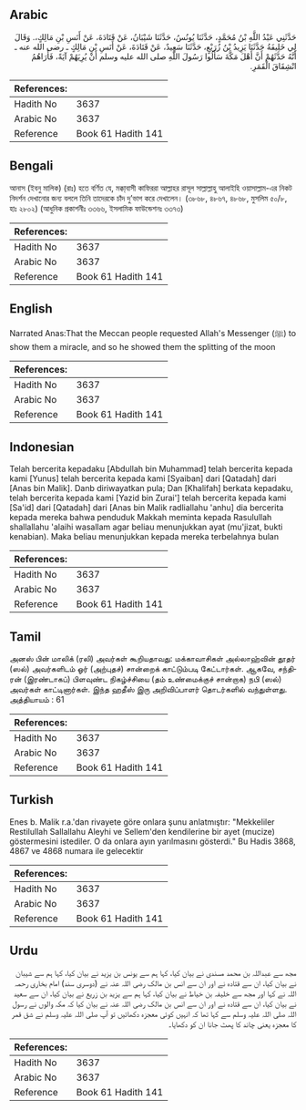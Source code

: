 ## Arabic


<div dir="rtl" lang="ar" style={{fontSize:'larger',backgroundColor:'#f8f9fa',padding:20}}>
حَدَّثَنِي عَبْدُ اللَّهِ بْنُ مُحَمَّدٍ، حَدَّثَنَا يُونُسُ، حَدَّثَنَا شَيْبَانُ، عَنْ قَتَادَةَ، عَنْ أَنَسِ بْنِ مَالِكٍ،‏.‏ وَقَالَ لِي خَلِيفَةُ حَدَّثَنَا يَزِيدُ بْنُ زُرَيْعٍ، حَدَّثَنَا سَعِيدٌ، عَنْ قَتَادَةَ، عَنْ أَنَسِ بْنِ مَالِكٍ ـ رضى الله عنه ـ أَنَّهُ حَدَّثَهُمْ أَنَّ أَهْلَ مَكَّةَ سَأَلُوا رَسُولَ اللَّهِ صلى الله عليه وسلم أَنْ يُرِيَهُمْ آيَةً، فَأَرَاهُمُ انْشِقَاقَ الْقَمَرِ‏.‏
</div>
<div style={{backgroundColor:'#f8f9fa',padding:20, marginBottom: 10}}><table> <thead> <tr> <th>References:</th> <th></th> </tr> </thead> <tbody><tr><td>Hadith No</td><td>3637</td></tr><tr><td>Arabic No</td><td>3637</td></tr><tr><td>Reference</td><td>Book 61 Hadith 141</td></tr></tbody></table></div>

## Bengali


<div dir="ltr" lang="bn" style={{fontSize:'larger',backgroundColor:'#f8f9fa',padding:20}}>
আনাস (ইবনু মালিক) (রাঃ) হতে বর্ণিত যে, মক্কা্বাসী কাফিররা আল্লাহর রাসূল সাল্লাল্লাহু আলাইহি ওয়াসাল্লাম-এর নিকট নিদর্শন দেখানোর জন্য বললে তিনি তাদেরকে চাঁদ দু’ভাগ করে দেখালেন। (৩৮৬৮, ৪৮৬৭, ৪৮৬৮, মুসলিম ৫০/৮, হাঃ ২৮০২) (আধুনিক প্রকাশনীঃ ৩৩৬৬, ইসলামিক ফাউন্ডেশনঃ ৩৩৭৩)
</div>
<div style={{backgroundColor:'#f8f9fa',padding:20, marginBottom: 10}}><table> <thead> <tr> <th>References:</th> <th></th> </tr> </thead> <tbody><tr><td>Hadith No</td><td>3637</td></tr><tr><td>Arabic No</td><td>3637</td></tr><tr><td>Reference</td><td>Book 61 Hadith 141</td></tr></tbody></table></div>

## English


<div dir="ltr" lang="en" style={{fontSize:'larger',backgroundColor:'#f8f9fa',padding:20}}>
Narrated Anas:That the Meccan people requested Allah's Messenger (ﷺ) to show them a miracle, and so he showed them the splitting of the moon
</div>
<div style={{backgroundColor:'#f8f9fa',padding:20, marginBottom: 10}}><table> <thead> <tr> <th>References:</th> <th></th> </tr> </thead> <tbody><tr><td>Hadith No</td><td>3637</td></tr><tr><td>Arabic No</td><td>3637</td></tr><tr><td>Reference</td><td>Book 61 Hadith 141</td></tr></tbody></table></div>

## Indonesian


<div dir="ltr" lang="id" style={{fontSize:'larger',backgroundColor:'#f8f9fa',padding:20}}>
Telah bercerita kepadaku [Abdullah bin Muhammad] telah bercerita kepada kami [Yunus] telah bercerita kepada kami [Syaiban] dari [Qatadah] dari [Anas bin Malik]. Danb diriwayatkan pula; Dan [Khalifah] berkata kepadaku, telah bercerita kepada kami [Yazid bin Zurai'] telah bercerita kepada kami [Sa'id] dari [Qatadah] dari [Anas bin Malik radliallahu 'anhu] dia bercerita kepada mereka bahwa penduduk Makkah meminta kepada Rasulullah shallallahu 'alaihi wasallam agar beliau menunjukkan ayat (mu'jizat, bukti kenabian). Maka beliau menunjukkan kepada mereka terbelahnya bulan
</div>
<div style={{backgroundColor:'#f8f9fa',padding:20, marginBottom: 10}}><table> <thead> <tr> <th>References:</th> <th></th> </tr> </thead> <tbody><tr><td>Hadith No</td><td>3637</td></tr><tr><td>Arabic No</td><td>3637</td></tr><tr><td>Reference</td><td>Book 61 Hadith 141</td></tr></tbody></table></div>

## Tamil


<div dir="ltr" lang="ta" style={{fontSize:'larger',backgroundColor:'#f8f9fa',padding:20}}>
அனஸ் பின் மாலிக் (ரலி) அவர்கள் கூறியதாவது: மக்காவாசிகள் அல்லாஹ்வின் தூதர் (ஸல்) அவர்களிடம் ஓர் (அற்புதச்) சான்றைக் காட்டும்படி கேட்டார்கள். ஆகவே, சந்திரன் (இரண்டாகப்) பிளவுண்ட நிகழ்ச்சியை (தம் உண்மைக்குச் சான்றாக) நபி (ஸல்) அவர்கள் காட்டினார்கள். இந்த ஹதீஸ் இரு அறிவிப்பாளர் தொடர்களில் வந்துள்ளது. அத்தியாயம் : 61
</div>
<div style={{backgroundColor:'#f8f9fa',padding:20, marginBottom: 10}}><table> <thead> <tr> <th>References:</th> <th></th> </tr> </thead> <tbody><tr><td>Hadith No</td><td>3637</td></tr><tr><td>Arabic No</td><td>3637</td></tr><tr><td>Reference</td><td>Book 61 Hadith 141</td></tr></tbody></table></div>

## Turkish


<div dir="ltr" lang="tr" style={{fontSize:'larger',backgroundColor:'#f8f9fa',padding:20}}>
Enes b. Malik r.a.'dan rivayete göre onlara şunu anlatmıştır: "Mekkeliler Restilullah Sallallahu Aleyhi ve Sellem'den kendilerine bir ayet (mucize) göstermesini istediler. O da onlara ayın yarılmasını gösterdi." Bu Hadis 3868, 4867 ve 4868 numara ile gelecektir
</div>
<div style={{backgroundColor:'#f8f9fa',padding:20, marginBottom: 10}}><table> <thead> <tr> <th>References:</th> <th></th> </tr> </thead> <tbody><tr><td>Hadith No</td><td>3637</td></tr><tr><td>Arabic No</td><td>3637</td></tr><tr><td>Reference</td><td>Book 61 Hadith 141</td></tr></tbody></table></div>

## Urdu


<div dir="rtl" lang="ur" style={{fontSize:'larger',backgroundColor:'#f8f9fa',padding:20}}>
مجھ سے عبداللہ بن محمد مسندی نے بیان کیا، کہا ہم سے یونس بن یزید نے بیان کیا، کہا ہم سے شیبان نے بیان کیا، ان سے قتادہ نے اور ان سے انس بن مالک رضی اللہ عنہ نے (دوسری سند) امام بخاری رحمہ اللہ نے کہا اور مجھ سے خلیفہ بن خیاط نے بیان کیا، کہا ہم سے یزید بن زریع نے بیان کیا، ان سے سعید نے بیان کیا، ان سے قتادہ نے اور ان سے انس بن مالک رضی اللہ عنہ نے بیان کیا کہ مکہ والوں نے رسول اللہ صلی اللہ علیہ وسلم سے کہا تھا کہ انہیں کوئی معجزہ دکھائیں تو آپ صلی اللہ علیہ وسلم نے شق قمر کا معجزہ یعنی چاند کا پھٹ جانا ان کو دکھایا۔
</div>
<div style={{backgroundColor:'#f8f9fa',padding:20, marginBottom: 10}}><table> <thead> <tr> <th>References:</th> <th></th> </tr> </thead> <tbody><tr><td>Hadith No</td><td>3637</td></tr><tr><td>Arabic No</td><td>3637</td></tr><tr><td>Reference</td><td>Book 61 Hadith 141</td></tr></tbody></table></div>